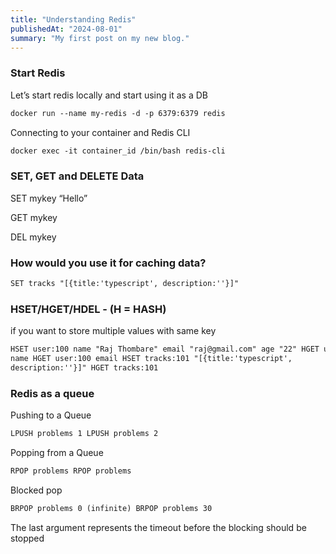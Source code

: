 ```yaml
---
title: "Understanding Redis"
publishedAt: "2024-08-01"
summary: "My first post on my new blog."
---
```


### Start Redis

Let’s start redis locally and start using it as a DB

```html
docker run --name my-redis -d -p 6379:6379 redis
```

Connecting to your container and Redis CLI

```html
docker exec -it container_id /bin/bash redis-cli
```

### **SET, GET and DELETE Data**

SET mykey “Hello”

GET mykey

DEL mykey

### How would you use it for caching data?

```html
SET tracks "[{title:'typescript', description:''}]"
```

### HSET/HGET/HDEL - (H = HASH)

if you want to store multiple values with same key

```html
HSET user:100 name "Raj Thombare" email "raj@gmail.com" age "22" HGET user:100
name HGET user:100 email HSET tracks:101 "[{title:'typescript',
description:''}]" HGET tracks:101
```

### **Redis as a queue**

Pushing to a Queue

```html
LPUSH problems 1 LPUSH problems 2
```

Popping from a Queue

```html
RPOP problems RPOP problems
```

Blocked pop

```html
BRPOP problems 0 (infinite) BRPOP problems 30
```

The last argument represents the timeout before the blocking should be stopped

```

```
